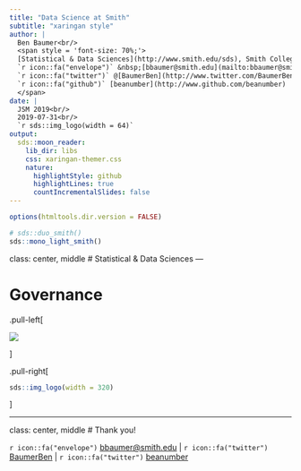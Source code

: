 ```yaml
---
title: "Data Science at Smith"
subtitle: "xaringan style"
author: |
  Ben Baumer<br/>
  <span style = 'font-size: 70%;'>
  [Statistical & Data Sciences](http://www.smith.edu/sds), Smith College<br/>
  `r icon::fa("envelope")` &nbsp;[bbaumer@smith.edu](mailto:bbaumer@smith.edu) | 
  `r icon::fa("twitter")` @[BaumerBen](http://www.twitter.com/BaumerBen) |
  `r icon::fa("github")` [beanumber](http://www.github.com/beanumber)
  </span>
date: |
  JSM 2019<br/>
  2019-07-31<br/>
  `r sds::img_logo(width = 64)`
output:
  sds::moon_reader:
    lib_dir: libs
    css: xaringan-themer.css
    nature:
      highlightStyle: github
      highlightLines: true
      countIncrementalSlides: false
---
```


```r
options(htmltools.dir.version = FALSE)
```

```r
# sds::duo_smith()
sds::mono_light_smith()
```


class: center, middle
# Statistical & Data Sciences
---

# Governance

.pull-left[

![](https://media.giphy.com/media/3oz8xMLQbQyRsCH1xS/giphy.gif)

]

.pull-right[

```r
sds::img_logo(width = 320)
```

]

---
class: center, middle
# Thank you!

`r icon::fa("envelope")` [bbaumer@smith.edu](mailto:bbaumer@smith.edu) |
`r icon::fa("twitter")` [BaumerBen](http://www.github.com/BaumerBen) |
`r icon::fa("twitter")` [beanumber](http://www.github.com/beanumber)
